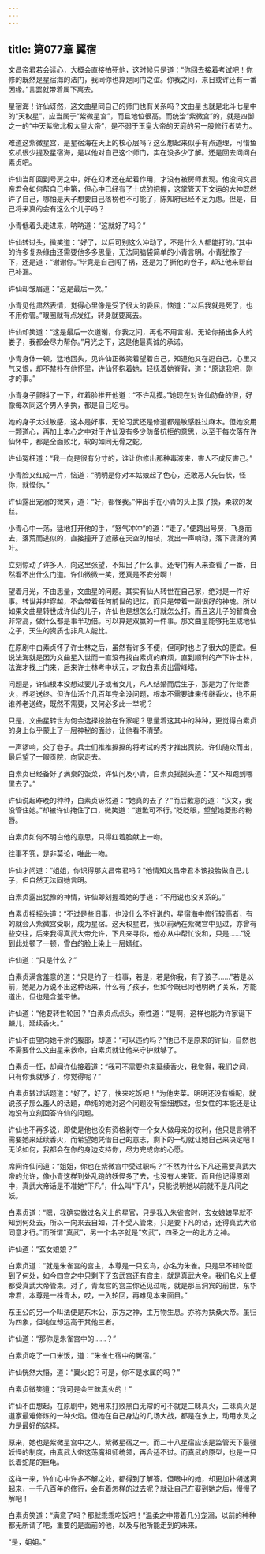 ```yaml
---
---
---
```

title: 第077章 翼宿
---





文昌帝君若会读心，大概会直接拍死他，这时候只是道：“你回去接着考试吧！你修的既然是星宿海的法门，我同你也算是同门之谊。你我之间，来日或许还有一番因缘。”言罢就带着属下离去。

星宿海！许仙讶然，这文曲星同自己的师门也有关系吗？文曲星也就是北斗七星中的“天权星”，应当属于“紫微星宫”，而且地位很高。而统治“紫微宫”的，就是四御之一的“中天紫微北极太皇大帝”，是不弱于玉皇大帝的天庭的另一股修行者势力。

难道这紫微星宫，是星宿海在天上的核心层吗？这么想起来似乎有点道理，可惜鱼玄机很少提及星宿海，是以他对自己这个师门，实在没多少了解。还是回去问问白素贞吧。

许仙当即回到号房之中，好在幻术还在起着作用，才没有被房师发现。他没问文昌帝君会如何帮自己中第，但心中已经有了十成的把握，这掌管天下文运的大神既然许了自己，哪怕是天子想要自己落榜也不可能了，陈知府已经不足为虑。但是，自己将来真的会有这么个儿子吗？

小青低着头走进来，呐呐道：“这就好了吗？”

许仙转过头，微笑道：“好了，以后可别这么冲动了，不是什么人都能打的。”其中的许多复杂缘由还需要他多多思量，无法同脑袋简单的小青言明。小青犹豫了一下，还是道：“谢谢你。”毕竟是自己闯了祸，还是为了撕他的卷子，却让他来帮自己补漏。

许仙却皱眉道：“这是最后一次。”

小青见他肃然表情，觉得心里像是受了很大的委屈，恼道：“以后我就是死了，也不用你管。”眼圈就有点发红，转身就要离去。

许仙却笑道：“这是最后一次道谢，你我之间，再也不用言谢。无论你捅出多大的娄子，我都会尽力帮你。”月光之下，这是他最真诚的承诺。

小青身体一顿，猛地回头，见许仙正微笑着望着自己，知道他又在逗自己，心里又气又恨，却不禁扑在他怀里，许仙怀抱着她，轻抚着她脊背，道：“原谅我吧，刚才的事。”

小青身子颤抖了一下，红着脸推开他道：“不许乱摸。”她现在对许仙防备的很，好像每次同这个男人争执，都是自己吃亏。

她的身子太过敏感，这本是好事，无论习武还是修道都是敏感胜过麻木。但她没用一颗道心，再加上本心之中对于许仙没有多少防备抗拒的意思，以至于每次落在许仙怀中，都是全面败北，软的如同无骨之蛇。

许仙冤枉道：“我一向是很有分寸的，谁让你修出那种毒液来，害人不成反害己。”

小青脸又红成一片，恼道：“明明是你对本姑娘起了色心，还敢恶人先告状，怪你，就怪你。”

许仙露出宠溺的微笑，道：“好，都怪我。”伸出手在小青的头上摸了摸，柔软的发丝。

小青心中一荡，猛地打开他的手，“怒气冲冲”的道：“走了。”便跨出号房，飞身而去，落荒而逃似的，直接撞开了遮蔽在天空的柏枝，发出一声响动，落下潇潇的黄叶。

立刻惊动了许多人，向这里张望，不知出了什么事。还专门有人来查看了一番，自然看不出什么门道。许仙微微一笑，还真是不安分啊！

望着月光，不由思量，文曲星的问题。其实有仙人转世在自己家，绝对是一件好事。转世并非穿越，不会带着任何前世的记忆，而只是带着一副很好的神魂。所以如果文曲星转世成许仙的儿子，许仙也是想怎么打就怎么打。而且这儿子的智商会非常高，做什么都是事半功倍。可以算是双赢的一件事。那文曲星能够托生成地仙之子，天生的资质也非凡人能比。

在原剧中白素贞怀了许士林之后，虽然有许多不便，但同时也占了很大的便宜。但说法海就是因为文曲星入世而一直没有找白素贞的麻烦，直到顺利的产下许士林，法海才找上门来，后来许士林考中状元，才救白素贞出雷峰塔。

问题是，许仙根本没想过要儿子或者女儿，凡人结婚而后生子，那是为了传继香火，养老送终。但许仙活个几百年完全没问题，根本不需要谁来传继香火，也不用谁养老送终，既然不需要，又何必多此一举呢？

只是，文曲星转世为何会选择投胎在许家呢？思量着这其中的种种，更觉得白素贞的身上似乎蒙上了一层神秘的面纱，让他看不清楚。

一声锣响，交了卷子。兵士们推推搡搡的将考试的秀才推出贡院。许仙随众而出，最后望了一眼贡院，向家走去。

白素贞已经备好了满桌的饭菜，许仙问及小青，白素贞摇摇头道：“又不知跑到哪里去了。”

许仙说起昨晚的种种，白素贞讶然道：“她真的去了？”而后歉意的道：“汉文，我没管住她。”却被许仙掩住了口，微笑道：“道歉可不行。”眨眨眼，望望她菱形的粉唇。

白素贞如何不明白他的意思，只得红着脸献上一吻。

往事不究，是非莫论，唯此一吻。

许仙才问道：“姐姐，你识得那文昌帝君吗？”他情知文昌帝君本该投胎做自己儿子，但自然无法同她言明。

白素贞露出犹豫的神情，许仙即刻握着她的手道：“不用说也没关系的。”

白素贞摇摇头道：“不过是些旧事，也没什么不好说的，星宿海中修行较高者，有的就会入紫微宫受职，成为星宿。这天权星君，我以前确在紫微宫中见过，亦曾有些交往，后来我得真武大帝允许，下凡来寻你，他亦从中帮忙说和，只是……”说到此处顿了一顿，雪白的脸上染上一层嫣红。

许仙道：“只是什么？”

白素贞满含羞意的道：“只是约了一桩事，若是，若是你我，有了孩子……”若是以前，她是万万说不出这种话来，什么有了孩子，但如今既已同他明确了关系，方能道出，但也是含羞带怯。

许仙道：“他要转世轮回？”白素贞点点头，索性道：“是啊，这样也能为许家诞下麟儿，延续香火。”

许仙不由望向她平滑的腹部，却道：“可以违约吗？”他已不是原来的许仙，自然也不需要什么文曲星来救命，白素贞就让他来守护就够了。

白素贞一怔，却闻许仙接着道：“我可不需要你来延续香火，我觉得，我们之间，只有你我就够了，你觉得呢？”

白素贞转过话题道：“好了，好了，快来吃饭吧！”为他夹菜。明明还没有婚配，就说孩子那么羞人的话题，单纯的她对这个问题没有细细想过，但女性的本能还是让她没有立刻回答许仙的问题。

许仙也不再多说，即使是他也没有资格剥夺一个女人做母亲的权利，他只是言明不需要她来延续香火，而希望她凭借自己的意志，剩下的一切就让她自己来决定吧！无论如何，我都会在你的身边支持你，尽力完成你的心愿。

席间许仙问道：“姐姐，你也在紫微宫中受过职吗？”不然为什么下凡还需要真武大帝的允许，像小青这样到处乱跑的妖怪多了去，也没有人来管。而且他记得原剧中，真武大帝话是不准她“下凡”，什么叫“下凡”，只能说明她以前就不是凡间之妖。

白素贞道：“嗯，我确实做过名义上的星官，只是我入朱雀宫时，玄女娘娘早就不知到何处去，所以一向来去自如，并不受人管束，只是要下凡的话，还得真武大帝同意才行。”而所谓“真武”，另一个名字就是“玄武”，四圣之一的北方之神。

许仙道：“玄女娘娘？”

白素贞道：“就是朱雀宫的宫主，本尊是一只玄鸟，亦名为朱雀。只是早不知轮回到了何处，如今四宫之中只剩下了玄武宫还有宫主，就是真武大帝。我们名义上便都受真武大帝管束。对了，青龙宫的宫主你还见过呢，就是那吕洞宾的前世，东华帝君，本尊是一株青木，哎，一入轮回，再难见本来面目。”

东王公的另一个叫法便是东木公，东方之神，主万物生息。亦称为扶桑大帝。虽归为四象，但地位却远高于其他三者。

许仙道：“那你是朱雀宫中的……？”

白素贞吃了一口米饭，道：“朱雀七宿中的翼宿。”

许仙恍然大悟，道：“翼火蛇？可是，你不是水属的吗？”

白素贞微笑道：“我可是会三昧真火的！”

许仙不由想起，在原剧中，她用来打败黑白无常的可不就是三昧真火，三昧真火是道家最难修炼的一种火焰。但她在自己身边的几场大战，都是在水上，动用水灵之力是最好的选择。

原来，她也是紫微星宫中之人，紫微星宿之一。而二十八星宿应该是监管天下最强妖怪的制度，由真武大帝这荡魔祖师统领，再合适不过。而真武的原型，也是一只长着蛇尾的巨龟。

这样一来，许仙心中许多不解之处，都得到了解答。但眼中的她，却更加扑朔迷离起来，一千八百年的修行，会有着怎样的过去呢？就让自己在娶到她之后，慢慢了解吧！

白素贞笑道：“满意了吗？那就乖乖吃饭吧！”温柔之中带着几分宠溺，以前的种种都无所谓了吧，重要的是面前的他，以及与他所能走到的未来。

“是，姐姐。”
